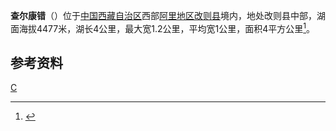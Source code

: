 {{ViewTibetanScript}}
{{Infobox_lake
 |湖泊名稱 =查尔康错
 |湖泊照片 = 
 |湖泊照片標題 = 
 |測深圖 =
 |測深圖標題 =
 |湖泊所在地 = [[中国|中国]][[西藏|西藏]]
 |座標 = {{coord |32|47|N|83|53|E|display=inline,title|scale:500000_type:waterbody_region:CN}}
 |湖泊類別 = [[咸水湖|咸水湖]]
 |流入 =
 |流出 = 
 |集水區面積 =
 |集水區國家 =
 |湖泊長度 =4公里
 |湖泊闊度 = 最大1.2公里<br />平均1公里
 |湖泊面積 =4平方公里
 |平均深度 = 
 |最深深度 = 
 |水體體積 = 
 |湖水停留時間 =
 |湖岸線長度 =
 |海拔高度 = 4477米
 |湖中島嶼 =
 |湖邊城鎮 =
}}
{{Location map
 |China Tibet Ngari
 |mark=<!--dot-->Blue pog.svg
 |lat_deg=32|lat_min=47|lat_sec =
 |lon_deg=83|lon_min=53|lon_sec =
 |caption=查尔康错在[[西藏|西藏]]的位置。
 |position=right
 |width=350
 |float=right
}}
'''查尔康错'''（{{bo|z=ཚར་ཁང་མཚོ།|w=tshar khang mtsho|t=Tsarkhang Tso}}）位于[[中国|中国]][[西藏自治区|西藏自治区]]西部[[阿里地区|阿里地区]][[改则县|改则县]]境内，地处改则县中部，湖面海拔4477米，湖长4公里，最大宽1.2公里，平均宽1公里，面积4平方公里<ref>{{cite book zh |author=王苏民 窦鸿身 |title=中国湖泊志 |format=M |edition=1 |location=北京 |publisher=科学出版社 |date=1998|pages=565|id= ISBN 7-03-006706-1}}</ref>。
==参考资料==
{{reflist}}

[[Category:改则县湖泊|C]]